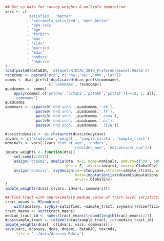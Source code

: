 ```{r weights}
## Set up data for survey weights & multiple imputation
vars <- c(
          'satisfied', 'better'
          , 'extremely_satisfied', 'much_better'
          , 'dem.race'
          , 'age'
          , 'forborn'
          , 'man'
          , 'kids'
          , 'married'
          , 'educ'
          , 'nhdyrs'
          , 'nhdsize'
)
load(paste0(dataDIR, 'dataset/R/DCAS_2016_PreferenceLevel.Rdata'))
racecomp <- paste0('pct', c('nhw','api','nhb','lat'))
comms <- dcas_prefs[!duplicated(dcas_prefs$commname),
                    c('commname', racecomp)]
quadcomms <- comms[
    apply(comms[,c('pctnhw','pctapi','pctnhb','pctlat')]>=10, 1, all),
    'commname']
quadcomms
commvars <- c(paste0('nhd.srch.',quadcomms,'.dk'),
              paste0('nhd.srch.',quadcomms,'.ff'),
              paste0('nhd.srch.',quadcomms,'.cons'),
              paste0('nhd.srch.',quadcomms,'.nc'),
              paste0('nhd.srch.',quadcomms,'.live'))

dcas$studycase <- as.character(dcas$studycase)
idvars <- c('studycase','weight', 'sample_strata', 'sample_tract')
nominals <- vars[!(vars %in% c('age', 'nhdyrs', 
                               'consider_num', 'notconsider_num'))]
impute_weights <- function(dta){
    set.seed(214518)
    assign('dcasmi', amelia(dta, m=5, noms=nominals, emburn=c(500 , 500),
                            p2s = F, idvars=idvars), envir=.GlobalEnv)
    assign('dcassvy', svydesign(id=~studycase,strata=~sample_strata, weights=~weight,
                                data=imputationList(dcasmi$imputations)),
                                envir=.GlobalEnv)
}
impute_weights(dcas[,c(vars, idvars, commvars)])

## Find tract with approximately median value of tract-level satisfaction
tract_means <- MIcombine(
    with(dcassvy, svyby(~satisfied, ~sample_tract, svymean)))$coefficients
tract_means <- sort(tract_means)
median_tract_id <- names(tract_means)[round(length(tract_means)/2)]
dcas$sample_tract <- relevel(dcas$sample_tract, ref=median_tract_id)
impute_weights(dcas[, c(idvars, vars, commvars)])
save(vars, dcassvy, dcas, dcasmi, dataDIR, texcmds, 
     file = '../data/dcassvy.Rdata')
```
